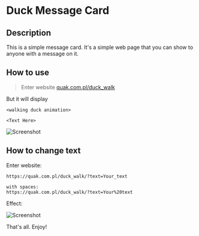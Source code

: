 # Duck Message Card

## Description

This is a simple message card. It's a simple web page that you can show to anyone with a message on it.

## How to use

> Enter website [quak.com.pl/duck_walk](https://quak.com.pl/duck_walk/)

But it will display

```
<walking duck animation>

<Text Here>
```

![Screenshot](/assets/useful/duck_walk.png)

## How to change text

Enter website:

```
https://quak.com.pl/duck_walk/?text=Your_text

with spaces:
https://quak.com.pl/duck_walk/?text=Your%20text
```

Effect:

![Screenshot](/assets/useful/duck_walk__text_here.png)

That's all. Enjoy!

